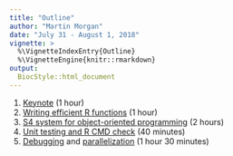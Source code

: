 ```yaml
---
title: "Outline"
author: "Martin Morgan"
date: "July 31 - August 1, 2018"
vignette: >
  %\VignetteIndexEntry{Outline}
  %\VignetteEngine{knitr::rmarkdown}
output: 
  BiocStyle::html_document
---
```


1. [Keynote][1] (1 hour)
2. [Writing efficient R functions][2] (1 hour)
3. [S4 system for object-oriented programming][3] (2 hours)
4. [Unit testing and R CMD check][4] (40 minutes)
5. [Debugging][5] and [parallelization][6] (1 hour 30 minutes)

[1]: ./Keynote.html
[2]: ./EfficientR.html
[3]: ./S4.html
[4]: ./UnitTest.html
[5]: ./Debug.html
[6]: ./Parallel.html
